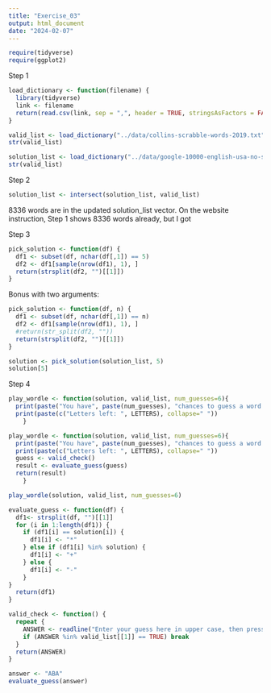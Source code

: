 ```yaml
---
title: "Exercise_03"
output: html_document
date: "2024-02-07"
---
```

```r
require(tidyverse)
require(ggplot2)
```

Step 1
```r
load_dictionary <- function(filename) {
  library(tidyverse)
  link <- filename
  return(read.csv(link, sep = ",", header = TRUE, stringsAsFactors = FALSE))
}
```

```r
valid_list <- load_dictionary("../data/collins-scrabble-words-2019.txt")
str(valid_list)
```

```r
solution_list <- load_dictionary("../data/google-10000-english-usa-no-swears.txt")
str(valid_list)
```

Step 2
```r
solution_list <- intersect(solution_list, valid_list)
```
8336 words are in the updated solution_list vector. On the website instruction, Step 1 shows 8336 words already, but I got 

Step 3
```r
pick_solution <- function(df) {
  df1 <- subset(df, nchar(df[,1]) == 5)
  df2 <- df1[sample(nrow(df1), 1), ]
  return(strsplit(df2, "")[[1]])
}
```

Bonus with two arguments:
```r
pick_solution <- function(df, n) {
  df1 <- subset(df, nchar(df[,1]) == n)
  df2 <- df1[sample(nrow(df1), 1), ]
  #return(str_split(df2, ""))
  return(strsplit(df2, "")[[1]])
}
```

```r
solution <- pick_solution(solution_list, 5)
solution[5]
```

Step 4
```r
play_wordle <- function(solution, valid_list, num_guesses=6){
  print(paste("You have", paste(num_guesses), "chances to guess a word of length 5"))
  print(paste(c("Letters left: ", LETTERS), collapse=" "))
    }
```

```r
play_wordle <- function(solution, valid_list, num_guesses=6){
  print(paste("You have", paste(num_guesses), "chances to guess a word of length 5"))
  print(paste(c("Letters left: ", LETTERS), collapse=" "))
  guess <- valid_check()
  result <- evaluate_guess(guess)
  return(result)
    }
```


```r
play_wordle(solution, valid_list, num_guesses=6)
```

```r
evaluate_guess <- function(df) {
  df1<- strsplit(df, "")[[1]]
  for (i in 1:length(df1)) {
    if (df1[i] == solution[i]) {
      df1[i] <- "*"
    } else if (df1[i] %in% solution) {
      df1[i] <- "+"
    } else {
      df1[i] <- "-"
    }
}
  return(df1)
}
```

```r
valid_check <- function() {
  repeat {
    ANSWER <- readline("Enter your guess here in upper case, then press <enter>: ")
    if (ANSWER %in% valid_list[[1]] == TRUE) break
  }
  return(ANSWER)
}
```

```r
answer <- "ABA"
evaluate_guess(answer)
```













